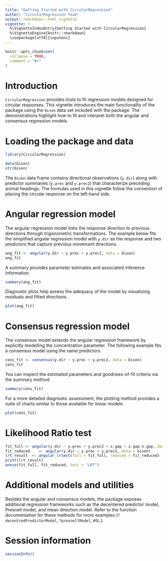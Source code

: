 ```yaml
---
title: "Getting Started with CircularRegression"
author: "CircularRegression Team"
output: rmarkdown::html_vignette
vignette: >
  %\VignetteIndexEntry{Getting Started with CircularRegression}
  %\VignetteEngine{knitr::rmarkdown}
  \usepackage[utf8]{inputenc}
---
```


```r
knitr::opts_chunk$set(
  collapse = TRUE,
  comment = "#>"
)
```

# Introduction

`CircularRegression` provides tools to fit regression models designed for circular
responses. This vignette introduces the main functionality of the package using
the `bison` data set included with the package. The demonstrations highlight
how to fit and interpret both the angular and consensus regression models.

# Loading the package and data

```r
library(CircularRegression)

data(bison)
str(bison)
```

The `bison` data frame contains directional observations (`y.dir`) along with
predictor summaries (`y.prec` and `y.prec2`) that characterize preceding animal
headings. The formulas used in this vignette follow the convention of placing the
circular response on the left-hand side.

# Angular regression model

The angular regression model links the response direction to previous directions
through trigonometric transformations. The example below fits the simplified
angular regression model with `y.dir` as the response and two predictors that
capture previous movement directions.

```r
ang_fit <- angular(y.dir ~ y.prec + y.prec2, data = bison)
ang_fit
```

A summary provides parameter estimates and associated inference information.

```r
summary(ang_fit)
```

Diagnostic plots help assess the adequacy of the model by visualizing residuals
and fitted directions.

```r
plot(ang_fit)
```

# Consensus regression model

The consensus model extends the angular regression framework by explicitly
modelling the concentration parameter. The following example fits a consensus
model using the same predictors.

```r
cons_fit <- consensus(y.dir ~ y.prec + y.prec2, data = bison)
cons_fit
```

You can inspect the estimated parameters and goodness-of-fit criteria via the
summary method.

```r
summary(cons_fit)
```

For a more detailed diagnostic assessment, the plotting method provides a suite
of charts similar to those available for linear models.

```r
plot(cons_fit)
```

# Likelihood Ratio test

```r
fit_full <- angular(y.dir ~ y.prec + y.prec2 + x.gap + z.gap:x.gap, data = bison)
fit_reduced    <- angular(y.dir ~ y.prec + y.prec2, data = bison)
lrt_result  <- angular_lrtest(full = fit_full, reduced = fit_reduced)
print(lrt_result)
anova(fit_full, fit_reduced, test = "LRT")
```



# Additional models and utilities

Besides the angular and consensus models, the package exposes additional
regression frameworks such as the decentered predictor model, Presnell model,
and mean direction model. Refer to the function documentation for these
methods for more examples (`?decentredPredictorModel`, `?presnellModel`,
etc.).

# Session information

```r
sessionInfo()
```
